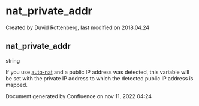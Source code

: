 
# nat_private_addr 

 Created by  Duvid Rottenberg, last modified on 2018.04.24

## nat_private_addr

string

If you use [auto-nat](../FreeSWITCH-Explained/Networking/Auto-Nat_6587487.mdx#about) and a public IP address was detected, this variable will be set with the private IP address to which the detected public IP address is mapped.

Document generated by Confluence on nov 11, 2022 04:24

